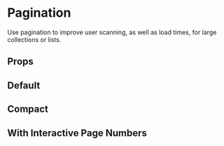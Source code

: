 
# Pagination

Use pagination to improve user scanning, as well as load times, for large collections or lists.

## Props


## Default

<Default />

## Compact

<Compact />

## With Interactive Page Numbers

<PageNumbers />